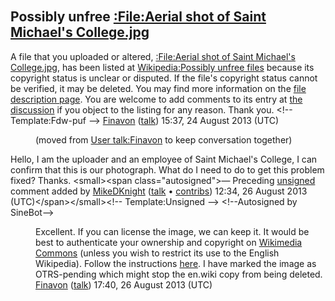 <article id="40342664" title=User talk:MikeDKnight>
	<talkpage id="40342664" title="User talk:MikeDKnight">
== Possibly unfree [[:File:Aerial shot of Saint Michael's College.jpg]] ==
A file that you uploaded or altered, [[:File:Aerial shot of Saint Michael's College.jpg]], has been listed at [[Wikipedia:Possibly unfree files]] because its copyright status is unclear or disputed. If the file's copyright status cannot be verified, it may be deleted. You may find more information on the [[:File:Aerial shot of Saint Michael's College.jpg|file description page]]. You are welcome to add comments to its entry at [[Wikipedia:Possibly unfree files/2013 August 24#File:Aerial shot of Saint Michael's College.jpg|the discussion]] if you object to the listing for any reason. Thank you. &lt;!-- Template:Fdw-puf --&gt; [[User:Finavon|Finavon]] ([[User talk:Finavon|talk]]) 15:37, 24 August 2013 (UTC)
:(moved from [[User talk:Finavon]] to keep conversation together)
Hello, I am the uploader and an employee of Saint Michael's College, I can confirm that this is our photograph. What do I need to do to get this problem fixed? Thanks. &lt;small&gt;&lt;span class=&quot;autosigned&quot;&gt;— Preceding [[Wikipedia:Signatures|unsigned]] comment added by [[User:MikeDKnight|MikeDKnight]] ([[User talk:MikeDKnight|talk]] • [[Special:Contributions/MikeDKnight|contribs]]) 12:34, 26 August 2013 (UTC)&lt;/span&gt;&lt;/small&gt;&lt;!-- Template:Unsigned --&gt; &lt;!--Autosigned by SineBot--&gt;
:Excellent. If you can license the image, we can keep it. It would be best to authenticate your ownership and copyright on [[Wikimedia Commons]] (unless you wish to restrict its use to the English Wikipedia). Follow the instructions [http://commons.wikimedia.org/wiki/OTRS here]. I have marked the image as OTRS-pending which might stop the en.wiki copy from being deleted. [[User:Finavon|Finavon]] ([[User talk:Finavon#top|talk]]) 17:40, 26 August 2013 (UTC)
	</talkpage>
</article>